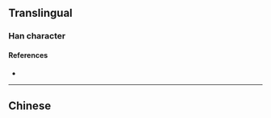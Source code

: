 {{character info/new}}
==Translingual==

===Han character===
{{Han char|rn=28|rad=厶|as=12|sn=14|four=|canj=MIBBE,XMIBB|ids=⿰云爱}}

====References====
* {{Han ref|kx=0088.011|hdz=10389.090|uh=53C6}}

----

==Chinese==
{{zh-see|靉}}